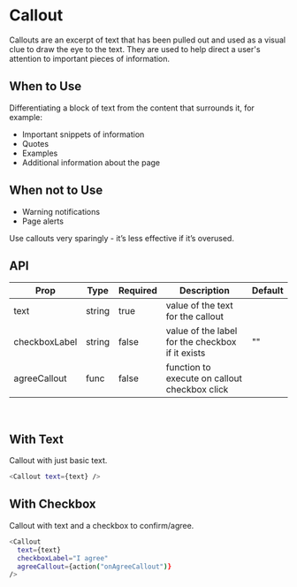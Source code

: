 
<Meta title="Callout" component={Callout} />

# Callout

Callouts are an excerpt of text that has been pulled out and used as a visual clue to draw the eye to the text. They are used
to help direct a user's attention to important pieces of information.

## When to Use

Differentiating a block of text from the content that surrounds it, for example:

- Important snippets of information
- Quotes
- Examples
- Additional information about the page

## When not to Use

- Warning notifications
- Page alerts

Use callouts very sparingly - it’s less effective if it’s overused.

## API

| Prop          | Type   | Required | Description                                      | Default |
| ------------- | ------ | -------- | ------------------------------------------------ | ------- |
| text          | string | true     | value of the text for the callout                |         |
| checkboxLabel | string | false    | value of the label for the checkbox if it exists | ""      |
| agreeCallout  | func   | false    | function to execute on callout checkbox click    |         |

<br />

## With Text

Callout with just basic text.

<Story name="With Text" id="callout--with-text"></Story>

```bash
<Callout text={text} />
```

## With Checkbox

Callout with text and a checkbox to confirm/agree.

<Story name="With Checkbox" id="callout--with-checkbox"></Story>

```bash
<Callout
  text={text}
  checkboxLabel="I agree"
  agreeCallout={action("onAgreeCallout")}
/>
```
